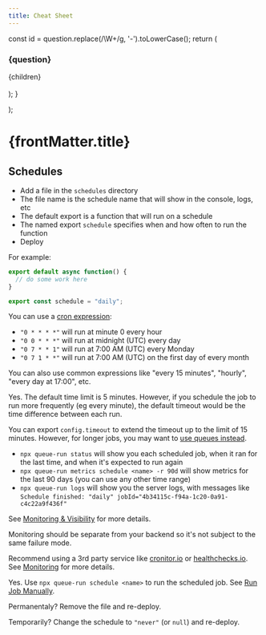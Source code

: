 ```yaml
---
title: Cheat Sheet
---
```


  const id =  question.replace(/\W+/g, '-').toLowerCase();
  return (
    <section itemScope="" itemProp="mainEntity" itemType="https://schema.org/Question">
      <h3 class="anchor" id={id} itemProp="name">{question}</h3>
      <div itemScope="" itemProp="acceptedAnswer" itemType="https://schema.org/Answer">
        <div itemProp="text">
          {children}
        </div>
      </div>
    </section>    
  );
}

  <head>
    <html itemScope="" itemType="https://schema.org/FAQPage"/>
  </head>
);

<FAQPage/>
<h1>{frontMatter.title}</h1>

## Schedules

<Entry question="How do I run a scheduled job?">

- Add a file in the `schedules` directory
- The file name is the schedule name that will show in the console, logs, etc
- The default export is a function that will run on a schedule
- The named export `schedule` specifies when and how often to run the function
- Deploy

For example:

```ts title=schedules/daily_report.ts
export default async function() {
  // do some work here
}

export const schedule = "daily";
```
</Entry>

<Entry question="How do I schedule a job to run every X?">

You can use a [cron expression](https://crontab.guru):

- `"0 * * * *"` will run at minute 0 every hour
- `"0 0 * * *"` will run at midnight (UTC) every day
- `"0 7 * * 1"` will run at 7:00 AM (UTC) every Monday
- `"0 7 1 * *"` will run at 7:00 AM (UTC) on the first day of every month

You can also use common expressions like "every 15 minutes", "hourly", "every day at 17:00", etc.

</Entry>

<Entry question="Do scheduled jobs have a time limit?">

Yes. The default time limit is 5 minutes. However, if you schedule the job to run more frequently (eg every minute), the default timeout would be the time difference between each run.

You can export `config.timeout` to extend the timeout up to the limit of 15 minutes. However, for longer jobs, you may want to [use queues instead](schedules#retries-and-queues).

</Entry>

<Entry question="How do I now if the scheduled job ran on time?">

- `npx queue-run status` will show you each scheduled job, when it ran for the last time, and when it's expected to run again
- `npx queue-run metrics schedule <name> -r 90d` will show metrics for the last 90 days (you can use any other time range)
- `npx queue-run logs` will show you the server logs, with messages like `Schedule finished: "daily" jobId="4b34115c-f94a-1c20-0a91-c4c22a9f436f"`

See [Monitoring & Visibility](monitoring) for more details.

</Entry>

<Entry question="How do I monitor my scheduled jobs?">

Monitoring should be separate from your backend so it's not subject to the same failure mode.

Recommend using a 3rd party service like [cronitor.io](https://cronitor.io) or [healthchecks.io](https://healthchecks.io). See [Monitoring](schedules#monitoring) for more details.

</Entry>

<Entry question="Can I run a scheduled job manually?">

Yes. Use `npx queue-run schedule <name>` to run the scheduled job. See [Run Job Manually](schedules#run-job-manually).

</Entry>

<Entry question="How do I disable a scheduled job?">

Permanentaly? Remove the file and re-deploy.

Temporarily? Change the schedule to `"never"` (or `null`) and re-deploy.

</Entry>